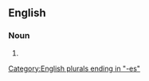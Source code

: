 {{also|hair-brushes}}
==English==

===Noun===
{{head|en|noun form}}

# {{plural of|en|hairbrush}}

[[Category:English plurals ending in "-es"]]